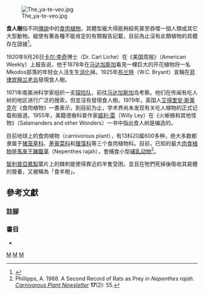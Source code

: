 [[File:The_ya-te-veo.jpg|thumb]]

'''食人樹'''指不同[[傳說|傳說]]中的[[食肉植物|食肉植物]]，其體型龐大得能夠殺死甚至吞噬一個人類或其它大型動物。縱使有著各種不能肯定的有關報告記載，目前為止沒有此類植物的具體存在證據<ref>{{cite book|last=Shuker|first=Karl|title=The Beasts That Hide From Man|publisher=Paraview|year=2003|isbn=1-931044-64-3}}</ref>。

1920年9月26日[[卡尔·李奇|卡尔·李奇]]博士（Dr. Carl Liche）在《美国周报》（American Weekly）上报告说，他于1878年在[[马达加斯加|马达加斯加]]看見一棵巨大的开花植物将一名Mkodos部落的年轻女人活生生[[消化|消化]]掉。1925年[[布兰特|布兰特]]（W.C. Bryant）宣稱在[[菲律宾|菲律宾]][[棉兰老岛|棉兰老岛]]發現食人樹。

1971年南美洲科学家组织一支[[探险队|探险队]]，前往[[马达加斯加|马达加斯加]]岛考察。他们在传闻有吃人树的地区进行广泛的搜索，但並沒有發現食人樹。1979年，英国人[[艾得里安·斯莱克|艾得里安·斯莱克]]在《食肉植物》一書表示，到目前为止，学术界尚未发现有关吃人植物的正式记载和报道。1955年，美籍德裔科普作家[[威利·雷|威利·雷]]（Willy Ley）在《火蜥蜴和其他怪物》（Salamanders and other Wonders）一书中指出食人树是编造的。

目前地球上的食肉植物（carnivorous plant），有13科20属600多种，绝大多数都隶属于[[猪笼草科|猪笼草科]]、[[茅膏菜科|茅膏菜科]]和[[狸藻科|狸藻科]]等三个食肉植物科。目前，已知的最大[[肉食植物|肉食植物]]是[[馬來王豬籠草|馬來王豬籠草]]（Nepenthes rajah），會捕食小型[[哺乳动物|哺乳动物]]<ref>Phillipps, A. 1988. A Second Record of Rats as Prey in ''Nepenthes rajah''. ''[[Carnivorous_Plant_Newsletter|Carnivorous Plant Newsletter]]'' '''17'''(2): 55.</ref>。

[[智利普亞鳳梨|智利普亞鳳梨]]葉片上的棘刺能使得靠近的羊隻受困，並且在牠們死掉後吸收其屍體的營養，又被稱為「食羊樹」。
==參考文獻==
===註腳===
{{Reflist}}

===書目===
* {{cite book|author= Michell, John and Rickard, Bob|title=The Rough Guide to Unexplained Phenomena|publisher=Rough Guides|year=2000|id=ISBN 1-85828-589-5}}
{{Cryptozoology}}
[[Category:都市傳說|M]]
[[Category:神秘生物|M]]
[[Category:神話傳說中的樹|M]]
